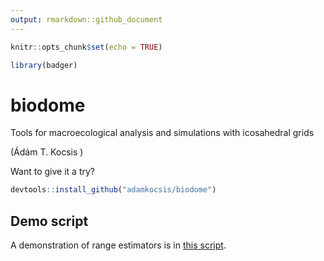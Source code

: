 ```yaml
---
output: rmarkdown::github_document
---
```


```r
knitr::opts_chunk$set(echo = TRUE)

library(badger)
```

# biodome

Tools for macroecological analysis and simulations with icosahedral grids

(Ádám T. Kocsis )

Want to give it a try?

```r
devtools::install_github("adamkocsis/biodome")
```

## Demo script

A demonstration of range estimators is in [this script](_demo/range_test.R).



